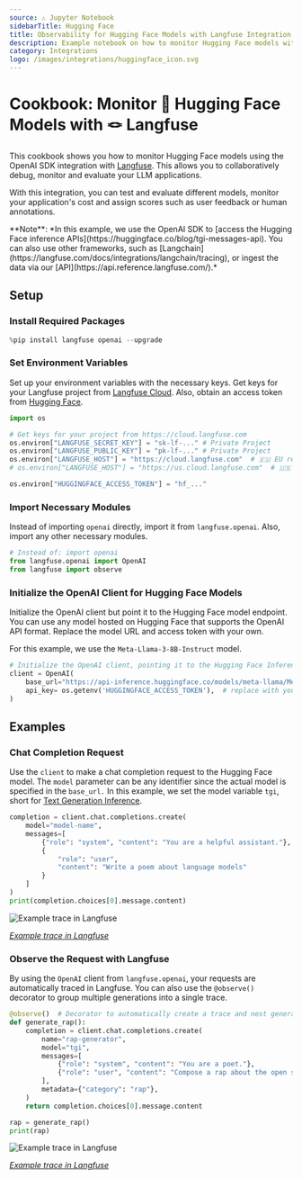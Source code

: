 ```yaml
---
source: ⚠️ Jupyter Notebook
sidebarTitle: Hugging Face
title: Observability for Hugging Face Models with Langfuse Integration
description: Example notebook on how to monitor Hugging Face models with Langfuse using the OpenAI SDK
category: Integrations
logo: /images/integrations/huggingface_icon.svg
---
```


# Cookbook: Monitor 🤗 Hugging Face Models with 🪢 Langfuse

This cookbook shows you how to monitor Hugging Face models using the OpenAI SDK integration with [Langfuse](https://langfuse.com). This allows you to collaboratively debug, monitor and evaluate your LLM applications.

With this integration, you can test and evaluate different models, monitor your application's cost and assign scores such as user feedback or human annotations.

<Callout type="info" emoji="ℹ️">
  **Note**: *In this example, we use the OpenAI SDK to [access the Hugging Face
  inference APIs](https://huggingface.co/blog/tgi-messages-api). You can also
  use other frameworks, such as
  [Langchain](https://langfuse.com/docs/integrations/langchain/tracing), or
  ingest the data via our [API](https://api.reference.langfuse.com/).*
</Callout>

## Setup

### Install Required Packages

```python
%pip install langfuse openai --upgrade
```

### Set Environment Variables

Set up your environment variables with the necessary keys. Get keys for your Langfuse project from [Langfuse Cloud](https://cloud.langfuse.com). Also, obtain an access token from [Hugging Face](https://huggingface.co/settings/tokens).

```python
import os

# Get keys for your project from https://cloud.langfuse.com
os.environ["LANGFUSE_SECRET_KEY"] = "sk-lf-..." # Private Project
os.environ["LANGFUSE_PUBLIC_KEY"] = "pk-lf-..." # Private Project
os.environ["LANGFUSE_HOST"] = "https://cloud.langfuse.com"  # 🇪🇺 EU region
# os.environ["LANGFUSE_HOST"] = "https://us.cloud.langfuse.com"  # 🇺🇸 US region

os.environ["HUGGINGFACE_ACCESS_TOKEN"] = "hf_..."
```

### Import Necessary Modules

Instead of importing `openai` directly, import it from `langfuse.openai`. Also, import any other necessary modules.

```python
# Instead of: import openai
from langfuse.openai import OpenAI
from langfuse import observe
```

### Initialize the OpenAI Client for Hugging Face Models

Initialize the OpenAI client but point it to the Hugging Face model endpoint. You can use any model hosted on Hugging Face that supports the OpenAI API format. Replace the model URL and access token with your own.

For this example, we use the `Meta-Llama-3-8B-Instruct` model.

```python
# Initialize the OpenAI client, pointing it to the Hugging Face Inference API
client = OpenAI(
    base_url="https://api-inference.huggingface.co/models/meta-llama/Meta-Llama-3-8B-Instruct" + "/v1/",  # replace with your endpoint url
    api_key= os.getenv('HUGGINGFACE_ACCESS_TOKEN'),  # replace with your token
)
```

## Examples

### Chat Completion Request

Use the `client` to make a chat completion request to the Hugging Face model. The `model` parameter can be any identifier since the actual model is specified in the `base_url.` In this example, we set the model variable `tgi`, short for [Text Generation Inference](https://huggingface.co/docs/text-generation-inference/en/index).

```python
completion = client.chat.completions.create(
    model="model-name",
    messages=[
        {"role": "system", "content": "You are a helpful assistant."},
        {
            "role": "user",
            "content": "Write a poem about language models"
        }
    ]
)
print(completion.choices[0].message.content)
```

![Example trace in Langfuse](https://langfuse.com/images/cookbook/huggingface/huggingface-cookbook-trace-poem.png)

_[Example trace in Langfuse](https://cloud.langfuse.com/project/cloramnkj0002jz088vzn1ja4/traces/0c205096-fbd9-48b9-afa3-5837483488d8?timestamp=2025-01-09T15%3A03%3A08.365Z)_

### Observe the Request with Langfuse

By using the `OpenAI` client from `langfuse.openai`, your requests are automatically traced in Langfuse. You can also use the `@observe()` decorator to group multiple generations into a single trace.

```python
@observe()  # Decorator to automatically create a trace and nest generations
def generate_rap():
    completion = client.chat.completions.create(
        name="rap-generator",
        model="tgi",
        messages=[
            {"role": "system", "content": "You are a poet."},
            {"role": "user", "content": "Compose a rap about the open source LLM engineering platform Langfuse."}
        ],
        metadata={"category": "rap"},
    )
    return completion.choices[0].message.content

rap = generate_rap()
print(rap)
```

![Example trace in Langfuse](https://langfuse.com/images/cookbook/huggingface/huggingface-cookbook-trace-rap.png)

_[Example trace in Langfuse](https://cloud.langfuse.com/project/cloramnkj0002jz088vzn1ja4/traces/8c432652-ee56-4985-83aa-9e95945ca481?timestamp=2025-01-09T15%3A00%3A22.904Z)_


<LearnMore />
